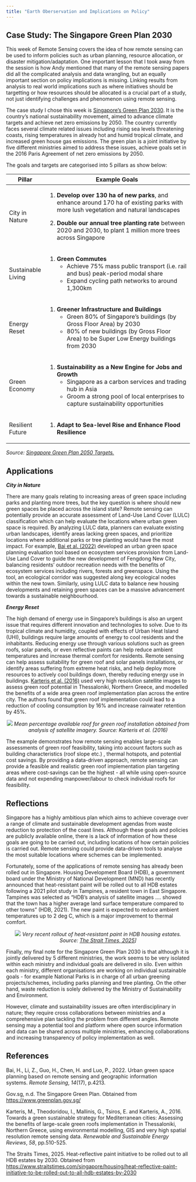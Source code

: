 ```yaml
---
title: "Earth Oberservation and Implications on Policy"
---
```


## Case Study: The Singapore Green Plan 2030

This week of Remote Sensing covers the idea of how remote sensing can be used to inform policies such as urban planning, resource allocation, or disaster mitigation/adaptation. One important lesson that I took away from the session is how Andy mentioned that many of the remote sensing papers did all the complicated analysis and data wrangling, but an equally important section on policy implications is missing. Linking results from analysis to real world implications such as where initiatives should be targetting or how resources should be allocated is a crucial part of a study, not just identifying challenges and phenomenon using remote sensing.

The case study I chose this week is [Singapore's Green Plan 2030](https://www.greenplan.gov.sg/). It is the country's national sustainability movement, aimed to advance climate targets and achieve net zero emissions by 2050. The country currently faces several climate related issues including rising sea levels threatening coasts, rising temperatures in already hot and humid tropical climate, and increased green house gas emissions. The green plan is a joint initiative by five different ministries aimed to address these issues, achieve goals set in the 2016 Paris Agreement of net zero emissions by 2050.

The goals and targets are categorised into 5 pillars as show below:

+--------------------+----------------------------------------------------------------------------------------------------------------------------------------+
| Pillar             | Example Goals                                                                                                                          |
+====================+========================================================================================================================================+
| City in Nature     | 1.  **Develop over 130 ha of new parks**, and enhance around 170 ha of existing parks with more lush vegetation and natural landscapes |
|                    |                                                                                                                                        |
|                    | 2.  **Double our annual tree planting rate** between 2020 and 2030, to plant 1 million more trees across Singapore                     |
+--------------------+----------------------------------------------------------------------------------------------------------------------------------------+
| Sustainable Living | 1.  **Green Commutes**                                                                                                                 |
|                    |     -   Achieve 75% mass public transport (i.e. rail and bus) peak-period modal share                                                  |
|                    |     -   Expand cycling path networks to around 1,300km                                                                                 |
+--------------------+----------------------------------------------------------------------------------------------------------------------------------------+
| Energy Reset       | 1.  **Greener Infrastructure and Buildings**                                                                                           |
|                    |     -   Green 80% of Singapore’s buildings (by Gross Floor Area) by 2030                                                               |
|                    |     -   80% of new buildings (by Gross Floor Area) to be Super Low Energy buildings from 2030                                          |
+--------------------+----------------------------------------------------------------------------------------------------------------------------------------+
| Green Economy      | 1.  **Sustainability as a New Engine for Jobs and Growth**                                                                             |
|                    |     -   Singapore as a carbon services and trading hub in Asia                                                                         |
|                    |     -   Groom a strong pool of local enterprises to capture sustainability opportunities                                               |
+--------------------+----------------------------------------------------------------------------------------------------------------------------------------+
| Resilient Future   | 1.  **Adapt to Sea-level Rise and Enhance Flood Resilience**                                                                           |
+--------------------+----------------------------------------------------------------------------------------------------------------------------------------+

*Source: [Singapore Green Plan 2050 Targets.](https://www.greenplan.gov.sg/targets/)*

## Applications

***City in Nature***

There are many goals relating to increasing areas of green space including parks and planting more trees, but the key question is where should new green spaces be placed across the island state? Remote sensing can potentially provide an accurate assessment of Land-Use Land Cover (LULC) classification which can help evaluate the locations where urban green space is required. By analyzing LULC data, planners can evaluate existing urban landscapes, identify areas lacking green spaces, and prioritize locations where additional parks or tree planting would have the most impact. For example, [Bai et al. (2022)](https://www.mdpi.com/2072-4292/14/17/4213) developed an urban green space planning evaluation tool based on ecosystem services provision from Land-Use Land Cover to guide the new development of Fengdong New City, balancing residents' outdoor recreation needs with the benefits of ecosystem services including rivers, forests and greenspace. Using the tool, an ecological corridor was suggested along key ecological nodes within the new town. Similarly, using LULC data to balance new housing developments and retaining green spaces can be a massive advancement towards a sustainable neighbourhood.

***Energy Reset***

The high demand of energy use in Singapore's buildings is also an urgent issue that requires different innovation and technologies to solve. Due to its tropical climate and humidity, coupled with effects of Urban Heat Island (UHI), buildings require large amounts of energy to cool residents and the inhabitants. Reducing energy use through various solutions such as green roofs, solar panels, or even reflective paints can help reduce ambient temperatures and increase thermal comfort for residents. Remote sensing can help assess suitability for green roof and solar panels installations, or identify areas suffering from extreme heat risks, and help deploy more resources to actively cool buildings down, thereby reducing energy use in buildings. [Karteris et al. (2016)](https://www.sciencedirect.com/science/article/pii/S1364032115013829?casa_token=1ijfpOHL4ZcAAAAA:GGHr3O__YqHTmnQzXr2BvREVf5d5nOPPvYhDaM70tvcu3mO4QNVfoeO3AUsMvJqcZP7MHpwI4Fc) used very high resolution satellite images to assess green roof potential in Thessaloniki, Northern Greece, and modelled the benefits of a wide area green roof implementation plan across the entire city. The authors found that green roof implementation could lead to a reduction of cooling consumption by 16% and increase rainwater retention by 45%.

::: {style="text-align: center;"}
![](images/greenroof.png) *Mean percentage available roof for green roof installation obtained from analysis of satellite imagery. Source: Karteris et al. (2016)*
:::

The example demonstrates how remote sensing enables large-scale assessments of green roof feasibility, taking into account factors such as building characteristics (roof slope etc.) , thermal hotspots, and potential cost savings. By providing a data-driven approach, remote sensing can provide a feasible and realistic green roof implementation plan targeting areas where cost-savings can be the highest - all while using open-source data and not expending manpower/labour to check individual roofs for feasibility.

## Reflections

Singapore has a highly ambitious plan which aims to achieve coverage over a range of climate and sustainable development agendas from waste reduction to protection of the coast lines. Although these goals and policies are publicly available online, there is a lack of information of how these goals are going to be carried out, including locations of how certain policies is carried out. Remote sensing could provide data-driven tools to analyse the most suitable locations where schemes can be implemented.

Fortunately, some of the applications of remote sensing has already been rolled out in Singapore. Housing Development Board (HDB), a government board under the Ministry of National Development (MND) has recently announced that heat-resistant paint will be rolled out to all HDB estates following a 2021 pilot study in Tampines, a resident town in East Singapore. Tampines was selected as "HDB’s analysis of satellite images .... showed that the town has a higher average land surface temperature compared to other towns" (HDB, 2021). The new paint is expected to reduce ambient temperatures up to 2 deg C, which is a major improvement to thermal comfort.

::: {style="text-align: center;"}
![](images/paint.png) *Very recent rollout of heat-resistant paint in HDB housing estates. Source: [The Strait Times, 2025](https://www.straitstimes.com/singapore/housing/heat-reflective-paint-initiative-to-be-rolled-out-to-all-hdb-estates-by-2030)\]*
:::

Finally, my final note for the Singapore Green Plan 2030 is that although it is jointly delivered by 5 different ministries, the work seems to be very isolated within each ministry and individual goals are delivered in silo. Even within each ministry, different organisations are working on individual sustainable goals - for example National Parks is in charge of all urban greening projects/schemes, including parks planning and tree planting. On the other hand, waste reduction is solely delivered by the Ministry of Sustainability and Environment.

However, climate and sustainability issues are often interdisciplinary in nature; they require cross collaborations between ministries and a comprehensive plan tackling the problem from different angles. Remote sensing may a potential tool and platform where open source information and data can be shared across multiple ministries, enhancing collaborations and increasing transparency of policy implementation as well.

## References 

Bai, H., Li, Z., Guo, H., Chen, H. and Luo, P., 2022. Urban green space planning based on remote sensing and geographic information systems. *Remote Sensing*, *14*(17), p.4213.

Gov.sg, n.d. The Singapore Green Plan. Obtained from <https://www.greenplan.gov.sg/>

Karteris, M., Theodoridou, I., Mallinis, G., Tsiros, E. and Karteris, A., 2016. Towards a green sustainable strategy for Mediterranean cities: Assessing the benefits of large-scale green roofs implementation in Thessaloniki, Northern Greece, using environmental modelling, GIS and very high spatial resolution remote sensing data. *Renewable and Sustainable Energy Reviews*, *58*, pp.510-525.

The Straits Times, 2025. Heat-reflective paint initiative to be rolled out to all HDB estates by 2030. Obtained from <https://www.straitstimes.com/singapore/housing/heat-reflective-paint-initiative-to-be-rolled-out-to-all-hdb-estates-by-2030>
